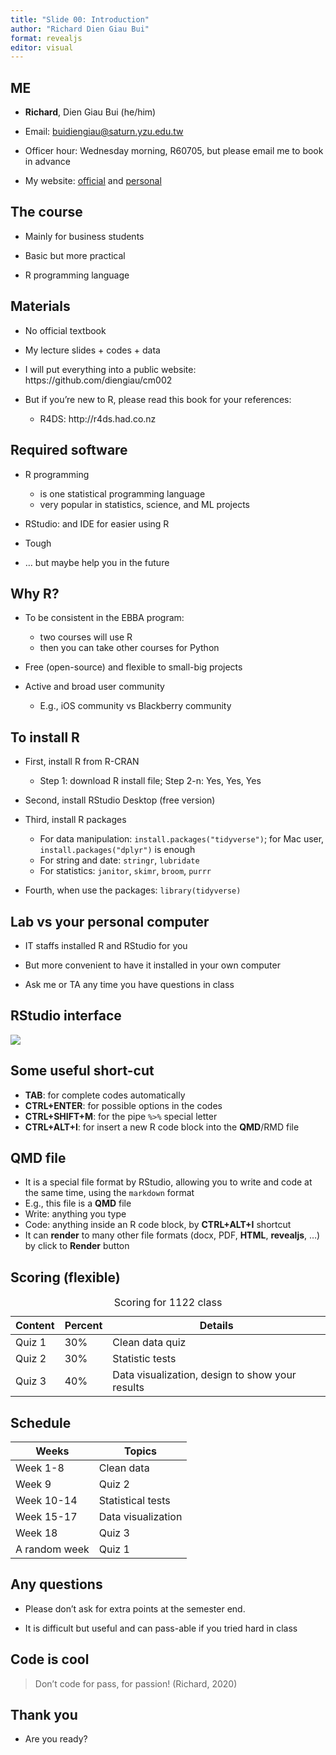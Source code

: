 ```yaml
---
title: "Slide 00: Introduction"
author: "Richard Dien Giau Bui"
format: revealjs
editor: visual
---
```


## ME

-   **Richard**, Dien Giau Bui (he/him)

-   Email: [buidiengiau\@saturn.yzu.edu.tw](buidiengiau@saturn.yzu.edu.tw)

-   Officer hour: Wednesday morning, R60705, but please email me to book in advance

-   My website: [official](https://www.cm.yzu.edu.tw/EN/Page/Teacher.aspx?ID=buidiengiau) and [personal](https://diengiau.github.io)

## The course

-   Mainly for business students

-   Basic but more practical

-   R programming language

## Materials

-   No official textbook

-   My lecture slides + codes + data

-   I will put everything into a public website: https://github.com/diengiau/cm002

-   But if you're new to R, please read this book for your references:

    -   R4DS: http://r4ds.had.co.nz

## Required software

-   R programming

    -   is one statistical programming language
    -   very popular in statistics, science, and ML projects

-   RStudio: and IDE for easier using R

-   Tough

-   ... but maybe help you in the future

## Why R?

-   To be consistent in the EBBA program:

    -   two courses will use R
    -   then you can take other courses for Python

-   Free (open-source) and flexible to small-big projects

-   Active and broad user community

    -   E.g., iOS community vs Blackberry community

## To install R

-   First, install R from R-CRAN

    -   Step 1: download R install file; Step 2-n: Yes, Yes, Yes

-   Second, install RStudio Desktop (free version)

-   Third, install R packages

    -   For data manipulation: `install.packages("tidyverse")`; for Mac user, `install.packages("dplyr")` is enough
    -   For string and date: `stringr`, `lubridate`
    -   For statistics: `janitor`, `skimr`, `broom`, `purrr`

-   Fourth, when use the packages: `library(tidyverse)`

## Lab vs your personal computer

-   IT staffs installed R and RStudio for you

-   But more convenient to have it installed in your own computer

-   Ask me or TA any time you have questions in class

## RStudio interface

![](images/clipboard-182210716.png)

## Some useful short-cut

-   **TAB**: for complete codes automatically
-   **CTRL+ENTER**: for possible options in the codes
-   **CTRL+SHIFT+M**: for the pipe `%>%` special letter
-   **CTRL+ALT+I**: for insert a new R code block into the **QMD**/RMD file

## QMD file

-   It is a special file format by RStudio, allowing you to write and code at the same time, using the `markdown` format
-   E.g., this file is a **QMD** file
-   Write: anything you type
-   Code: anything inside an R code block, by **CTRL+ALT+I** shortcut
-   It can **render** to many other file formats (docx, PDF, **HTML**, **revealjs**, ...) by click to **Render** button

## Scoring (flexible)

| Content | Percent | Details                                         |
|---------|---------|-------------------------------------------------|
| Quiz 1  | 30%     | Clean data quiz                                 |
| Quiz 2  | 30%     | Statistic tests                                 |
| Quiz 3  | 40%     | Data visualization, design to show your results |

: Scoring for 1122 class

## Schedule

| Weeks         | Topics             |
|---------------|--------------------|
| Week 1-8      | Clean data         |
| Week 9        | Quiz 2             |
| Week 10-14    | Statistical tests  |
| Week 15-17    | Data visualization |
| Week 18       | Quiz 3             |
| A random week | Quiz 1             |

## Any questions

-   Please don't ask for extra points at the semester end.

-   It is difficult but useful and can pass-able if you tried hard in class

## Code is cool

> Don't code for pass, for passion! (Richard, 2020)

## Thank you

-   Are you ready?
